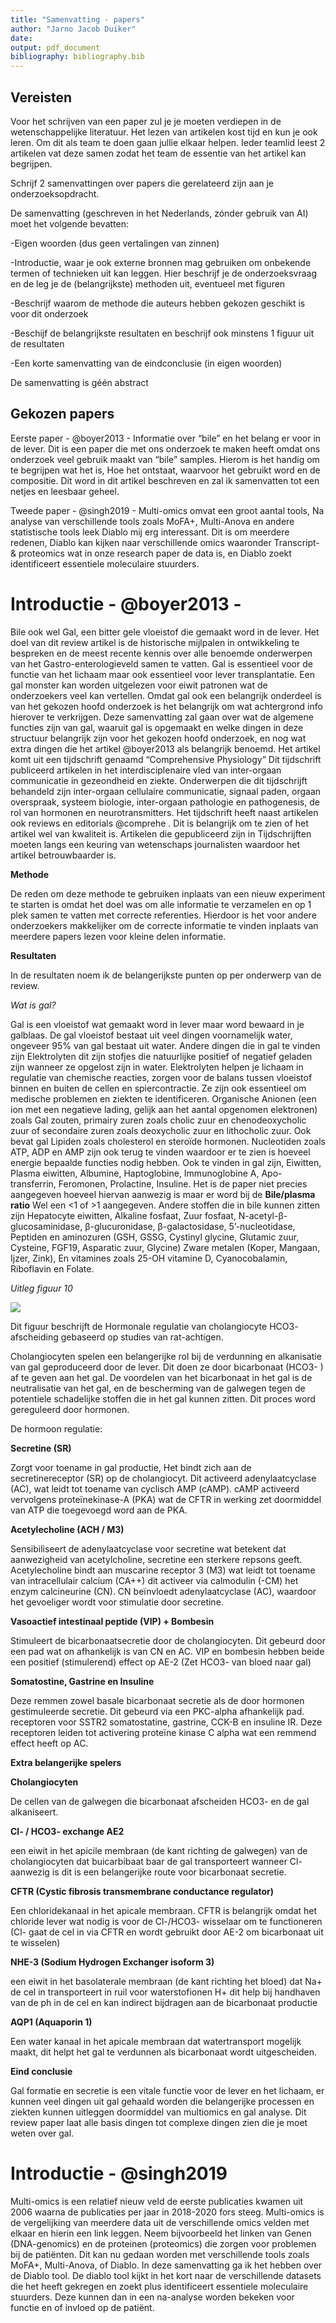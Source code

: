 ```yaml
---
title: "Samenvatting - papers"
author: "Jarno Jacob Duiker"
date: 
output: pdf_document
bibliography: bibliography.bib
---
```


## Vereisten

Voor het schrijven van een paper zul je je moeten verdiepen in de wetenschappelijke literatuur. Het lezen van artikelen kost tijd en kun je ook leren. Om dit als team te doen gaan jullie elkaar helpen. Ieder teamlid leest 2 artikelen vat deze samen zodat het team de essentie van het artikel kan begrijpen.

Schrijf 2 samenvattingen over papers die gerelateerd zijn aan je onderzoeksopdracht.

De samenvatting (geschreven in het Nederlands, zónder gebruik van AI) moet het volgende bevatten:

-Eigen woorden (dus geen vertalingen van zinnen)

-Introductie, waar je ook externe bronnen mag gebruiken om onbekende termen of technieken uit kan leggen. Hier beschrijf je de onderzoeksvraag en de leg je de (belangrijkste) methoden uit, eventueel met figuren

-Beschrijf waarom de methode die auteurs hebben gekozen geschikt is voor dit onderzoek

-Beschijf de belangrijkste resultaten en beschrijf ook minstens 1 figuur uit de resultaten

-Een korte samenvatting van de eindconclusie (in eigen woorden)

De samenvatting is géén abstract

## Gekozen papers

Eerste paper - @boyer2013 - Informatie over "bile" en het belang er voor in de lever. Dit is een paper die met ons onderzoek te maken heeft omdat ons onderzoek veel gebruik maakt van "bile" samples. Hierom is het handig om te begrijpen wat het is, Hoe het ontstaat, waarvoor het gebruikt word en de compositie. Dit word in dit artikel beschreven en zal ik samenvatten tot een netjes en leesbaar geheel.

Tweede paper - @singh2019 - Multi-omics omvat een groot aantal tools, Na analyse van verschillende tools zoals MoFA+, Multi-Anova en andere statistische tools leek Diablo mij erg interessant. Dit is om meerdere redenen, Diablo kan kijken naar verschillende omics waaronder Transcript- & proteomics wat in onze research paper de data is, en Diablo zoekt identificeert essentiele moleculaire stuurders.

# Introductie - @boyer2013 - 

Bile ook wel Gal, een bitter gele vloeistof die gemaakt word in de lever. Het doel van dit review artikel is de historische mijlpalen in ontwikkeling te bespreken en de meest recente kennis over alle benoemde onderwerpen van het Gastro-enterologieveld samen te vatten. Gal is essentieel voor de functie van het lichaam maar ook essentieel voor lever transplantatie. Een gal monster kan worden uitgelezen voor eiwit patronen wat de onderzoekers veel kan vertellen. Omdat gal ook een belangrijk onderdeel is van het gekozen hoofd onderzoek is het belangrijk om wat achtergrond info hierover te verkrijgen. Deze samenvatting zal gaan over wat de algemene functies zijn van gal, waaruit gal is opgemaakt en welke dingen in deze structuur belangrijk zijn voor het gekozen hoofd onderzoek, en nog wat extra dingen die het artikel @boyer2013 als belangrijk benoemd. Het artikel komt uit een tijdschrift genaamd "Comprehensive Physiology" Dit tijdschrift publiceerd artikelen in het interdisciplenaire vled van inter-orgaan communicatie in gezeondheid en ziekte. Onderwerpen die dit tijdschrijft behandeld zijn inter-orgaan cellulaire communicatie, signaal paden, orgaan overspraak, systeem biologie, inter-orgaan pathologie en pathogenesis, de rol van hormonen en neurotransmitters. Het tijdschrift heeft naast artikelen ook reviews en editorials @comprehe . Dit is belangrijk om te zien of het artikel wel van kwaliteit is. Artikelen die gepubliceerd zijn in Tijdschrijften moeten langs een keuring van wetenschaps journalisten waardoor het artikel betrouwbaarder is.

**Methode**

De reden om deze methode te gebruiken inplaats van een nieuw experiment te starten is omdat het doel was om alle informatie te verzamelen en op 1 plek samen te vatten met correcte referenties. Hierdoor is het voor andere onderzoekers makkelijker om de correcte informatie te vinden inplaats van meerdere papers lezen voor kleine delen informatie.

**Resultaten**

In de resultaten noem ik de belangerijkste punten op per onderwerp van de review.

*Wat is gal?*

Gal is een vloeistof wat gemaakt word in lever maar word bewaard in je galblaas. De gal vloeistof bestaat uit veel dingen voornamelijk water, ongeveer 95% van gal bestaat uit water. Andere dingen die in gal te vinden zijn Elektrolyten dit zijn stofjes die natuurlijke positief of negatief geladen zijn wanneer ze opgelost zijn in water. Elektrolyten helpen je lichaam in regulatie van chemische reacties, zorgen voor de balans tussen vloeistof binnen en buiten de cellen en spiercontractie. Ze zijn ook essentieel om medische problemen en ziekten te identificeren. Organische Anionen (een ion met een negatieve lading, gelijk aan het aantal opgenomen elektronen) zoals Gal zouten, primairy zuren zoals cholic zuur en chenodeoxycholic zuur of secondaire zuren zoals deoxycholic zuur en lithocholic zuur. Ook bevat gal Lipiden zoals cholesterol en steroïde hormonen. Nucleotiden zoals ATP, ADP en AMP zijn ook terug te vinden waardoor er te zien is hoeveel energie bepaalde functies nodig hebben. Ook te vinden in gal zijn, Eiwitten, Plasma eiwitten, Albumine, Haptoglobine, Immunoglobine A, Apo-transferrin, Feromonen, Prolactine, Insuline. Het is de paper niet precies aangegeven hoeveel hiervan aanwezig is maar er word bij de **Bile/plasma ratio** Wel een \<1 of \>1 aangegeven. Andere stoffen die in bile kunnen zitten zijn Hepatocyte eiwitten, Alkaline fosfaat, Zuur fosfaat, N-acetyl-β-glucosaminidase, β-glucuronidase, β-galactosidase, 5'-nucleotidase, Peptiden en aminozuren (GSH, GSSG, Cystinyl glycine, Glutamic zuur, Cysteine, FGF19, Asparatic zuur, Glycine) Zware metalen (Koper, Mangaan, Ijzer, Zink), En vitamines zoals 25-OH vitamine D, Cyanocobalamin, Riboflavin en Folate.

*Uitleg figuur 10*

![](images/clipboard-299226549.png)

Dit figuur beschrijft de Hormonale regulatie van cholangiocyte HCO3- afscheiding gebaseerd op studies van rat-achtigen.

Cholangiocyten spelen een belangerijke rol bij de verdunning en alkanisatie van gal geproduceerd door de lever. Dit doen ze door bicarbonaat (HCO3- ) af te geven aan het gal. De voordelen van het bicarbonaat in het gal is de neutralisatie van het gal, en de bescherming van de galwegen tegen de potentiele schadelijke stoffen die in het gal kunnen zitten. Dit proces word gereguleerd door hormonen.

De hormoon regulatie:

**Secretine (SR)**

Zorgt voor toename in gal productie, Het bindt zich aan de secretinereceptor (SR) op de cholangiocyt. Dit activeerd adenylaatcyclase (AC), wat leidt tot toename van cyclisch AMP (cAMP). cAMP activeerd vervolgens proteïnekinase-A (PKA) wat de CFTR in werking zet doormiddel van ATP die toegevoegd word aan de PKA.

**Acetylecholine (ACH / M3)**

Sensibiliseert de adenylaatcyclase voor secretine wat betekent dat aanwezigheid van acetylcholine, secretine een sterkere repsons geeft. Acetylecholine bindt aan muscarine receptor 3 (M3) wat leidt tot toename van intracellulair calcium (CA++) dit activeer via calmodulin (-CM) het enzym calcineurine (CN). CN beïnvloedt adenylaatcyclase (AC), waardoor het gevoeliger wordt voor stimulatie door secretine.

**Vasoactief intestinaal peptide (VIP) + Bombesin**

Stimuleert de bicarbonaatsecretie door de cholangiocyten. Dit gebeurd door een pad wat on afhankelijk is van CN en AC. VIP en bombesin hebben beide een positief (stimulerend) effect op AE-2 (Zet HCO3- van bloed naar gal)

**Somatostine, Gastrine en Insuline**

Deze remmen zowel basale bicarbonaat secretie als de door hormonen gestimuleerde secretie. Dit gebeurd via een PKC-alpha afhankelijk pad. receptoren voor SSTR2 somatostatine, gastrine, CCK-B en insuline IR. Deze receptoren leiden tot activering proteïne kinase C alpha wat een remmend effect heeft op AC.

**Extra belangerijke spelers**

**Cholangiocyten**

De cellen van de galwegen die bicarbonaat afscheiden HCO3- en de gal alkaniseert.

**Cl- / HCO3- exchange AE2**

een eiwit in het apicile membraan (de kant richting de galwegen) van de cholangiocyten dat buicarbibaat baar de gal transporteert wanneer Cl- aanwezig is dit is een belangerijke route voor bicarbonaat secretie.

**CFTR (Cystic fibrosis transmembrane conductance regulator)**

Een chloridekanaal in het apicale membraan. CFTR is belangrijk omdat het chloride lever wat nodig is voor de Cl-/HCO3- wisselaar om te functioneren (Cl- gaat de cel in via CFTR en wordt gebruikt door AE-2 om bicarbonaat uit te wisselen)

**NHE-3 (Sodium Hydrogen Exchanger isoform 3)**

een eiwit in het basolaterale membraan (de kant richting het bloed) dat Na+ de cel in transporteert in ruil voor waterstofionen H+ dit help bij handhaven van de ph in de cel en kan indirect bijdragen aan de bicarbonaat productie

**AQP1 (Aquaporin 1)**

Een water kanaal in het apicale membraan dat watertransport mogelijk maakt, dit helpt het gal te verdunnen als bicarbonaat wordt uitgescheiden.

**Eind conclusie**

Gal formatie en secretie is een vitale functie voor de lever en het lichaam, er kunnen veel dingen uit gal gehaald worden die belangerijke processen en ziekten kunnen uitleggen doormiddel van multiomics en gal analyse. Dit review paper laat alle basis dingen tot complexe dingen zien die je moet weten over gal.


# Introductie - @singh2019

Multi-omics is een relatief nieuw veld de eerste publicaties kwamen uit 2006 waarna de publicaties per jaar in 2018-2020 fors steeg. Multi-omics is de vergelijking van meerdere data uit de verschillende omics velden met elkaar en hierin een link leggen. Neem bijvoorbeeld het linken van Genen (DNA-genomics) en de proteinen (proteomics) die zorgen voor problemen bij de patiënten. Dit kan nu gedaan worden met verschillende tools zoals MoFA+, Multi-Anova, of Diablo. In deze samenvatting ga ik het hebben over de Diablo tool. De diablo tool kijkt in het kort naar de verschillende datasets die het heeft gekregen en zoekt plus identificeert essentiele moleculaire stuurders. Deze kunnen dan in een na-analyse worden bekeken voor functie en of invloed op de patiënt.
